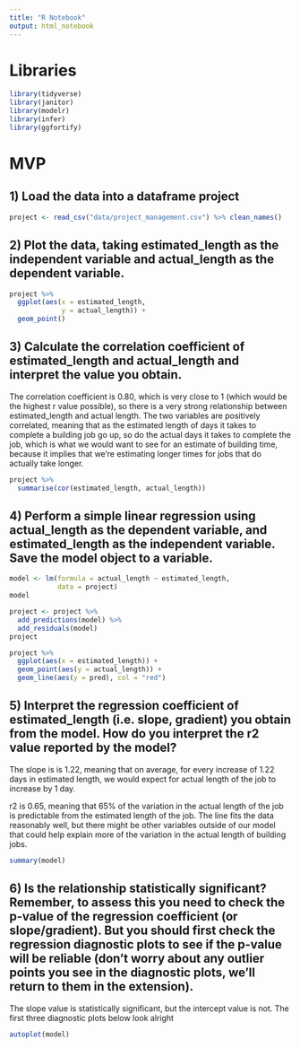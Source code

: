 ```yaml
---
title: "R Notebook"
output: html_notebook
---
```



# Libraries

```r
library(tidyverse)
library(janitor)
library(modelr)
library(infer)
library(ggfortify)
```

# MVP

## 1) Load the data into a dataframe project

```r
project <- read_csv("data/project_management.csv") %>% clean_names()
```

## 2) Plot the data, taking estimated_length as the independent variable and actual_length as the dependent variable.

```r
project %>% 
  ggplot(aes(x = estimated_length,
             y = actual_length)) +
  geom_point()
```

## 3) Calculate the correlation coefficient of estimated_length and actual_length and interpret the value you obtain.

The correlation coefficient is 0.80, which is very close to 1 (which would be the highest r value possible), so there is a very strong relationship between estimated_length and actual length. The two variables are positively correlated, meaning that as the estimated length of days it takes to complete a building job go up, so do the actual days it takes to complete the job, which is what we would want to see for an estimate of building time, because it implies that we're estimating longer times for jobs that do actually take longer.

```r
project %>% 
  summarise(cor(estimated_length, actual_length))
```

## 4) Perform a simple linear regression using actual_length as the dependent variable, and estimated_length as the independent variable. Save the model object to a variable.

```r
model <- lm(formula = actual_length ~ estimated_length,
            data = project)
model
```

```r
project <- project %>% 
  add_predictions(model) %>% 
  add_residuals(model)
project
```

```r
project %>% 
  ggplot(aes(x = estimated_length)) +
  geom_point(aes(y = actual_length)) +
  geom_line(aes(y = pred), col = "red")
```

## 5) Interpret the regression coefficient of estimated_length (i.e. slope, gradient) you obtain from the model. How do you interpret the r2 value reported by the model?

The slope is is 1.22, meaning that on average, for every increase of 1.22 days in estimated length, we would expect for actual length of the job to increase by 1 day.

r2 is 0.65, meaning that 65% of the variation in the actual length of the job is predictable from the estimated length of the job. The line fits the data reasonably well, but there might be other variables outside of our model that could help explain more of the variation in the actual length of building jobs.


```r
summary(model)
```


## 6) Is the relationship statistically significant? Remember, to assess this you need to check the p-value of the regression coefficient (or slope/gradient). But you should first check the regression diagnostic plots to see if the p-value will be reliable (don’t worry about any outlier points you see in the diagnostic plots, we’ll return to them in the extension).

The slope value is statistically significant, but the intercept value is not. The first three diagnostic plots below look alright

```r
autoplot(model)
```


